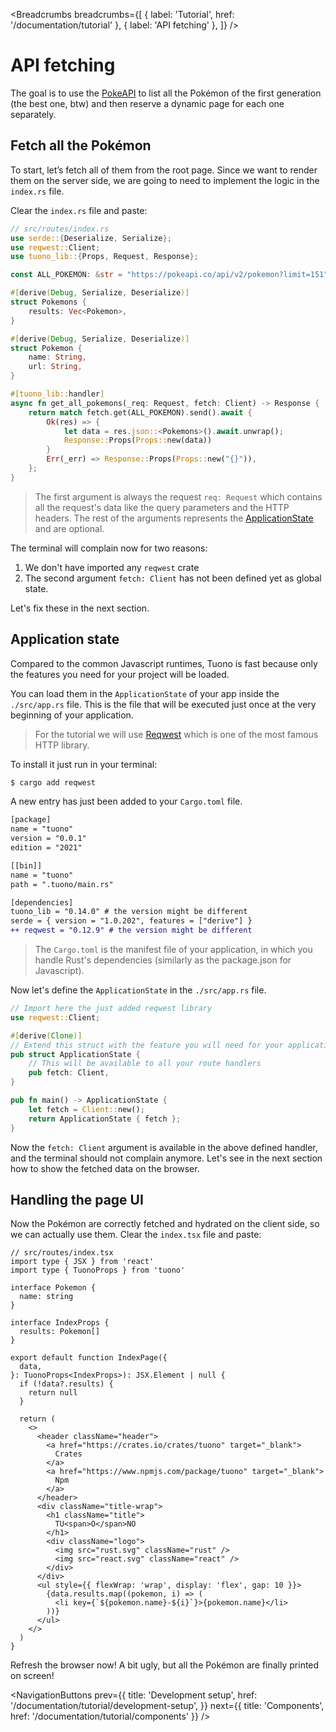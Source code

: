 
<MetaTags
  title="Tuono - API fetching"
  canonical="https://tuono.dev/documentation/tutorial/api-fetching"
  description="Learn how to fetch remote APIs on the backend"
/>


<Breadcrumbs
  breadcrumbs={[
    { label: 'Tutorial', href: '/documentation/tutorial' },
    { label: 'API fetching' },
  ]}
/>

# API fetching

The goal is to use the [PokeAPI](https://pokeapi.co/docs/v2) to list all the Pokémon of the first generation (the best one, btw) and then reserve a dynamic page for each one separately.

## Fetch all the Pokémon

To start, let’s fetch all of them from the root page. Since we want to render them on the server side, we are going to need to implement the logic in the `index.rs` file.

Clear the `index.rs` file and paste:

```rust
// src/routes/index.rs
use serde::{Deserialize, Serialize};
use reqwest::Client;
use tuono_lib::{Props, Request, Response};

const ALL_POKEMON: &str = "https://pokeapi.co/api/v2/pokemon?limit=151";

#[derive(Debug, Serialize, Deserialize)]
struct Pokemons {
    results: Vec<Pokemon>,
}

#[derive(Debug, Serialize, Deserialize)]
struct Pokemon {
    name: String,
    url: String,
}

#[tuono_lib::handler]
async fn get_all_pokemons(_req: Request, fetch: Client) -> Response {
    return match fetch.get(ALL_POKEMON).send().await {
        Ok(res) => {
            let data = res.json::<Pokemons>().await.unwrap();
            Response::Props(Props::new(data))
        }
        Err(_err) => Response::Props(Props::new("{}")),
    };
}
```

> The first argument is always the request `req: Request` which contains all the request's data like the query parameters and the HTTP headers.
> The rest of the arguments represents the [ApplicationState](/documentation/application-state) and are optional.

The terminal will complain now for two reasons:

1. We don't have imported any `reqwest` crate
2. The second argument `fetch: Client` has not been defined yet as global state.

Let's fix these in the next section.

## Application state

Compared to the common Javascript runtimes, Tuono is fast because only the features you need for your project will be loaded.

You can load them in the `ApplicationState` of your app inside the `./src/app.rs` file. This is the file that will be executed just once at the very beginning of your application.

> For the tutorial we will use [Reqwest](https://docs.rs/reqwest/latest/reqwest/) which is one of the most famous HTTP library.

To install it just run in your terminal:

```bash
$ cargo add reqwest
```

A new entry has just been added to your `Cargo.toml` file.

```diff
[package]
name = "tuono"
version = "0.0.1"
edition = "2021"

[[bin]]
name = "tuono"
path = ".tuono/main.rs"

[dependencies]
tuono_lib = "0.14.0" # the version might be different
serde = { version = "1.0.202", features = ["derive"] }
++ reqwest = "0.12.9" # the version might be different
```

> The `Cargo.toml` is the manifest file of your application, in which you handle Rust's dependencies
> (similarly as the package.json for Javascript).

Now let's define the `ApplicationState` in the `./src/app.rs` file.

```rs
// Import here the just added reqwest library
use reqwest::Client;

#[derive(Clone)]
// Extend this struct with the feature you will need for your application
pub struct ApplicationState {
    // This will be available to all your route handlers
    pub fetch: Client,
}

pub fn main() -> ApplicationState {
    let fetch = Client::new();
    return ApplicationState { fetch };
}
```

Now the `fetch: Client` argument is available in the above defined handler, and the terminal should not complain anymore.
Let's see in the next section how to show the fetched data on the browser.

## Handling the page UI

Now the Pokémon are correctly fetched and hydrated on the client side, so we can actually use them. Clear the `index.tsx` file and paste:

```tsx
// src/routes/index.tsx
import type { JSX } from 'react'
import type { TuonoProps } from 'tuono'

interface Pokemon {
  name: string
}

interface IndexProps {
  results: Pokemon[]
}

export default function IndexPage({
  data,
}: TuonoProps<IndexProps>): JSX.Element | null {
  if (!data?.results) {
    return null
  }

  return (
    <>
      <header className="header">
        <a href="https://crates.io/crates/tuono" target="_blank">
          Crates
        </a>
        <a href="https://www.npmjs.com/package/tuono" target="_blank">
          Npm
        </a>
      </header>
      <div className="title-wrap">
        <h1 className="title">
          TU<span>O</span>NO
        </h1>
        <div className="logo">
          <img src="rust.svg" className="rust" />
          <img src="react.svg" className="react" />
        </div>
      </div>
      <ul style={{ flexWrap: 'wrap', display: 'flex', gap: 10 }}>
        {data.results.map((pokemon, i) => (
          <li key={`${pokemon.name}-${i}`}>{pokemon.name}</li>
        ))}
      </ul>
    </>
  )
}
```

Refresh the browser now! A bit ugly, but all the Pokémon are finally printed on screen!


<NavigationButtons
  prev={{
    title: 'Development setup',
    href: '/documentation/tutorial/development-setup',
  }}
  next={{ title: 'Components', href: '/documentation/tutorial/components' }}
/>
